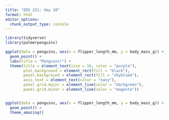 ```yaml
---
title: "EDS 221: day 10"
format: html
editor_options: 
  chunk_output_type: console
---
```




```r
library(tidyverse)
library(palmerpenguins)


```


```r

ggplot(data = penguins, aes(x = flipper_length_mm, y = body_mass_g)) + 
  geom_point() + 
  labs(title = "Penguins!") +
  theme(title = element_text(size = 16, color = "purple"),
        plot.background = element_rect(fill = "black"),
        panel.background = element_rect(fill = "skyblue4"),
        axis.text = element_text(color = "navy"),
        panel.grid.major = element_line(color = "darkgreen"),
        panel.grid.minor = element_line(color = "magenta"))



```



```r

ggplot(data = penguins, aes(x = flipper_length_mm, y = body_mass_g)) +
  geom_point() +
  theme_amazing()



```

